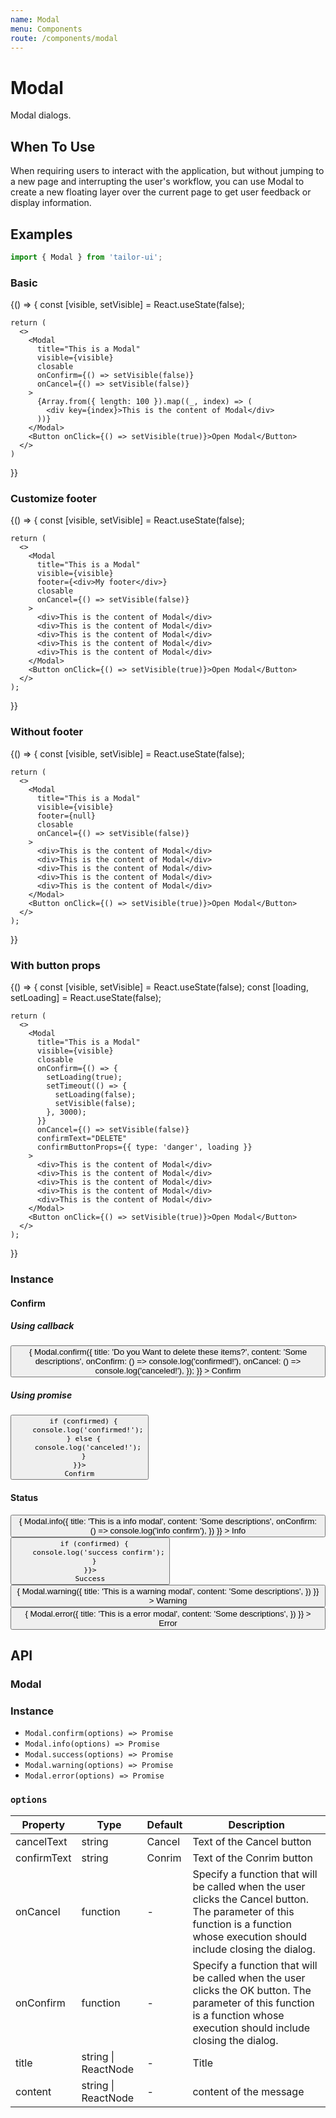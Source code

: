 ```yaml
---
name: Modal
menu: Components
route: /components/modal
---
```



# Modal

Modal dialogs.

## When To Use

When requiring users to interact with the application, but without jumping to a new page and interrupting the user's workflow, you can use Modal to create a new floating layer over the current page to get user feedback or display information.

## Examples

```js
import { Modal } from 'tailor-ui';
```

### Basic

<Playground>
  {() => {
    const [visible, setVisible] = React.useState(false);

    return (
      <>
        <Modal
          title="This is a Modal"
          visible={visible}
          closable
          onConfirm={() => setVisible(false)}
          onCancel={() => setVisible(false)}
        >
          {Array.from({ length: 100 }).map((_, index) => (
            <div key={index}>This is the content of Modal</div>
          ))}
        </Modal>
        <Button onClick={() => setVisible(true)}>Open Modal</Button>
      </>
    )

}}

</Playground>

### Customize footer

<Playground>
  {() => {
    const [visible, setVisible] = React.useState(false);

    return (
      <>
        <Modal
          title="This is a Modal"
          visible={visible}
          footer={<div>My footer</div>}
          closable
          onCancel={() => setVisible(false)}
        >
          <div>This is the content of Modal</div>
          <div>This is the content of Modal</div>
          <div>This is the content of Modal</div>
          <div>This is the content of Modal</div>
          <div>This is the content of Modal</div>
        </Modal>
        <Button onClick={() => setVisible(true)}>Open Modal</Button>
      </>
    );

}}

</Playground>

### Without footer

<Playground>
  {() => {
    const [visible, setVisible] = React.useState(false);

    return (
      <>
        <Modal
          title="This is a Modal"
          visible={visible}
          footer={null}
          closable
          onCancel={() => setVisible(false)}
        >
          <div>This is the content of Modal</div>
          <div>This is the content of Modal</div>
          <div>This is the content of Modal</div>
          <div>This is the content of Modal</div>
          <div>This is the content of Modal</div>
        </Modal>
        <Button onClick={() => setVisible(true)}>Open Modal</Button>
      </>
    );

}}

</Playground>

### With button props

<Playground>
  {() => {
    const [visible, setVisible] = React.useState(false);
    const [loading, setLoading] = React.useState(false);

    return (
      <>
        <Modal
          title="This is a Modal"
          visible={visible}
          closable
          onConfirm={() => {
            setLoading(true);
            setTimeout(() => {
              setLoading(false);
              setVisible(false);
            }, 3000);
          }}
          onCancel={() => setVisible(false)}
          confirmText="DELETE"
          confirmButtonProps={{ type: 'danger', loading }}
        >
          <div>This is the content of Modal</div>
          <div>This is the content of Modal</div>
          <div>This is the content of Modal</div>
          <div>This is the content of Modal</div>
          <div>This is the content of Modal</div>
        </Modal>
        <Button onClick={() => setVisible(true)}>Open Modal</Button>
      </>
    );

}}

</Playground>

### Instance

#### Confirm

##### Using callback

<Playground>
  <Button
    onClick={() => {
      Modal.confirm({
        title: 'Do you Want to delete these items?',
        content: 'Some descriptions',
        onConfirm: () => console.log('confirmed!'),
        onCancel: () => console.log('canceled!'),
      });
    }}
  >
    Confirm
  </Button>
</Playground>

##### Using promise

<Playground>
  <Button
    onClick={async function() {
      const confirmed = await Modal.confirm({
        title: 'Do you want to delete these items?',
        content: 'Some descriptions',
      });

      if (confirmed) {
        console.log('confirmed!');
      } else {
        console.log('canceled!');
      }
    }}>
    Confirm

  </Button>
</Playground>

#### Status

<Playground>
  <Button
    onClick={() => {
      Modal.info({
        title: 'This is a info modal',
        content: 'Some descriptions',
        onConfirm: () => console.log('info confirm'),
      })
    }}
  >
    Info
  </Button>
  <Button
    ml="2"
    onClick={async function() {
      const confirmed = await Modal.success({
        title: 'This is a success modal',
        content: 'Some descriptions',
      });

      if (confirmed) {
        console.log('success confirm');
      }
    }}>
    Success

  </Button>
  <Button
    ml="2"
    onClick={() => {
      Modal.warning({
        title: 'This is a warning modal',
        content: 'Some descriptions',
      })
    }}
  >
    Warning
  </Button>
  <Button
    ml="2"
    onClick={() => {
      Modal.error({
        title: 'This is a error modal',
        content: 'Some descriptions',
      })
    }}
  >
    Error
  </Button>
</Playground>

## API

### Modal

<PropsTable of={Modal} />

### Instance

- `Modal.confirm(options) => Promise`
- `Modal.info(options) => Promise`
- `Modal.success(options) => Promise`
- `Modal.warning(options) => Promise`
- `Modal.error(options) => Promise`

### `options`

| Property    | Type                | Default | Description                                                                                                                                                                    |
| ----------- | ------------------- | ------- | ------------------------------------------------------------------------------------------------------------------------------------------------------------------------------ |
| cancelText  | string              | Cancel  | Text of the Cancel button                                                                                                                                                      |
| confirmText | string              | Conrim  | Text of the Conrim button                                                                                                                                                      |
| onCancel    | function            | -       | Specify a function that will be called when the user clicks the Cancel button. The parameter of this function is a function whose execution should include closing the dialog. |
| onConfirm   | function            | -       | Specify a function that will be called when the user clicks the OK button. The parameter of this function is a function whose execution should include closing the dialog.     |
| title       | string \| ReactNode | -       | Title                                                                                                                                                                          |
| content     | string \| ReactNode | -       | content of the message                                                                                                                                                         |
